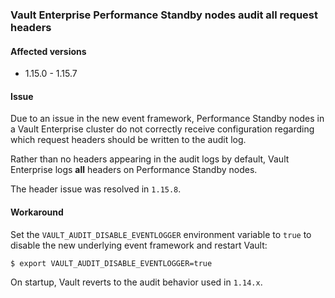### Vault Enterprise Performance Standby nodes audit all request headers

#### Affected versions

- 1.15.0 - 1.15.7

#### Issue

Due to an issue in the new event framework, Performance Standby nodes in a Vault
Enterprise cluster do not correctly receive configuration regarding which request
headers should be written to the audit log.

Rather than no headers appearing in the audit logs by default, Vault Enterprise
logs **all** headers on Performance Standby nodes.

The header issue was resolved in `1.15.8`.

#### Workaround

Set the `VAULT_AUDIT_DISABLE_EVENTLOGGER` environment variable to `true` to
disable the new underlying event framework and restart Vault:

```shell-session
$ export VAULT_AUDIT_DISABLE_EVENTLOGGER=true
```

On startup, Vault reverts to the audit behavior used in `1.14.x`.
